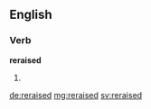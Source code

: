 ==English==

===Verb===
'''reraised'''

# {{past of|reraise}}

[[de:reraised]]
[[mg:reraised]]
[[sv:reraised]]